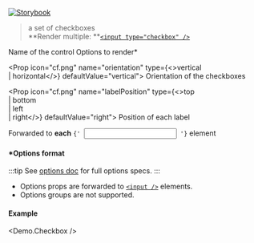
[![Storybook](https://img.shields.io/badge/Storybook-%23E06A8C?style=flat-square&logo=storybook&labelColor=%23ececec)](https://master--6181962da34217003a0d0018.chromatic.com?path=/story/controls-group-checkbox--default-control)

> a set of checkboxes<br />
> **Render multiple: **[`<input type="checkbox" />`](https://developer.mozilla.org/en-US/docs/Web/HTML/Element/input/checkbox)

<Props>
  <Prop icon="cf.png" name="name" type="string" required>
    Name of the control
  </Prop>

  <Prop icon="cf.png" name="options" type="object">
    Options to render*
  </Prop>

  <Prop icon="cf.png" name="orientation" type={<>vertical<br />| horizontal</>} defaultValue="vertical">
    Orientation of the checkboxes
  </Prop>

  <Prop icon="cf.png" name="labelPosition" type={<>top<br />| bottom<br />| left<br />| right</>} defaultValue="right">
    Position of each label
  </Prop>

  <Prop icon="react.png" name="{...props}" type="object">
    Forwarded to <strong>each</strong> <code>{' <input /> '}</code> element
  </Prop>
</Props>

#### *Options format

:::tip
See [options doc](/docs/Options) for full options specs.
:::

- Options props are forwarded to [`<input />`](https://developer.mozilla.org/en-US/docs/Web/HTML/Element/input/checkbox) elements.
- Options groups are not supported.

#### Example
<Demo.Checkbox />